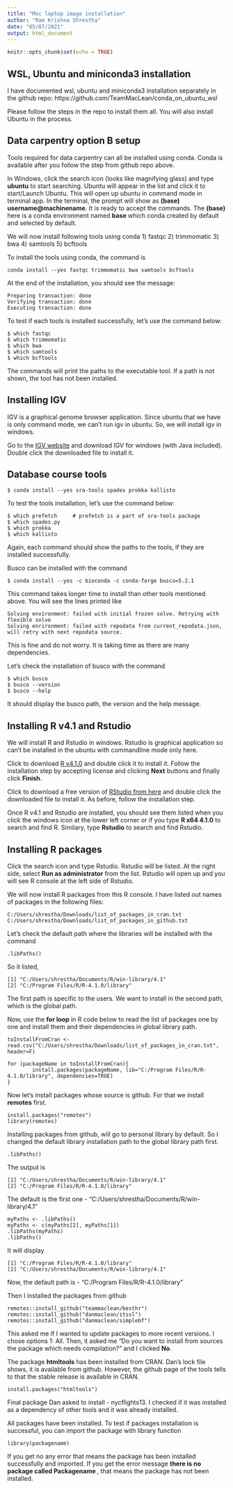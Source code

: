 ```yaml
---
title: "Msc laptop image installation"
author: "Ram Krishna Shrestha"
date: "05/07/2021"
output: html_document
---
```


```r
knitr::opts_chunk$set(echo = TRUE)
```

## WSL, Ubuntu and miniconda3 installation

I have documented wsl, ubuntu and miniconda3 installation separately in the github repo: https://github.com/TeamMacLean/conda_on_ubuntu_wsl

Please follow the steps in the repo to install them all. You will also install Ubuntu in the process.

## Data carpentry option B setup

Tools required for data carpentry can all be installed using conda. Conda is available after you follow the step from github repo above.

In Windows, click the search icon (looks like magnifying glass) and type **ubuntu** to start searching. Ubuntu will appear in the list and click it to start/Launch Ubuntu. This will open up ubuntu in command mode in terminal app. In the terminal, the prompt will show as **(base) username@machinename**. It is ready to accept the commands. The **(base)** here is a conda environment named **base** which conda created by default and selected by default.

We will now install following tools using conda
1) fastqc
2) trimmomatic
3) bwa
4) samtools
5) bcftools

To install the tools using conda, the command is

```
conda install --yes fastqc trimmomatic bwa samtools bcftools
```
At the end of the installation, you should see the message:
```
Preparing transaction: done
Verifying transaction: done
Executing transaction: done
```

To test if each tools is installed successfully, let's use the command below:
```
$ which fastqc 
$ which trimmomatic
$ which bwa
$ which samtools
$ which bcftools
```

The commands will print the paths to the executable tool. If a path is not shown, the tool has not been installed.

## Installing IGV

IGV is a graphical genome browser application. Since ubuntu that we have is only command mode, we can't run igv in ubuntu. So, we will install igv in windows.

Go to the [IGV website](https://software.broadinstitute.org/software/igv/download) and download IGV for windows (with Java included). Double click the downloaded file to install it.

## Database course tools

```
$ conda install --yes sra-tools spades prokka kallisto
```

To test the tools installation, let's use the command below:
```
$ which prefetch     # prefetch is a part of sra-tools package
$ which spades.py
$ which prokka
$ which kallisto
```

Again, each command should show the paths to the tools, if they are installed successfully.

Busco can be installed with the command
```
$ conda install --yes -c bioconda -c conda-forge busco=5.2.1
```
This command takes longer time to install than other tools mentioned above. You will see the lines printed like
```
Solving environment: failed with initial frozen solve. Retrying with flexible solve
Solving enrironment: failed with repodata from current_repodata.json, will retry with next repodata source.
```
This is fine and do not worry. It is taking time as there are many dependencies.

Let's check the installation of busco with the command
```
$ which busco
$ busco --version
$ busco --help
```

It should display the busco path, the version and the help message.

## Installing R v4.1 and Rstudio

We will install R and Rstudio in windows. Rstudio is graphical application so can't be installed in the ubuntu with commandline mode only here.

Click to download [R v4.1.0](https://cran.r-project.org/bin/windows/base/R-4.1.0-win.exe) and double click it to install it. Follow the installation step by accepting license and clicking **Next** buttons and finally click **Finish**.

Click to download a free version of [RStudio from here](https://download1.rstudio.org/desktop/windows/RStudio-1.4.1717.exe) and double click the downloaded file to install it. As before, follow the installation step.

Once R v4.1 and Rstudio are installed, you should see them listed when you click the windows icon at the lower left corner or if you type **R x64 4.1.0** to search and find R. Similary, type  **Rstudio** to search and find Rstudio.


## Installing R packages

Click the search icon and type Rstudio. Rstudio will be listed. At the right side, select **Run as administrator** from the list. Rstudio will open up and you will see R console at the left side of Rstudio.

We will now install R packages from this R console. I have listed out names of packages in the following files:

```
C:/Users/shrestha/Downloads/list_of_packages_in_cran.txt
C:/Users/shrestha/Downloads/list_of_packages_in_github.txt
```

Let's check the default path where the libraries will be installed with the command

```
.libPaths()
```

So it listed,
```
[1] "C:/Users/shrestha/Documents/R/win-library/4.1"
[2] "C:/Program Files/R/R-4.1.0/library"
```

The first path is specific to the users. We want to install in the second path, which is the global path.

Now, use the **for loop** in R code below to read the list of packages one by one and install them and their dependencies in global library path.
```
toInstallFromCran <- read.csv("C:/Users/shrestha/Downloads/list_of_packages_in_cran.txt", header=F)

for (packageName in toInstallFromCran){
        install.packages(packageName, lib="C:/Program Files/R/R-4.1.0/library", dependencies=TRUE)
}
```

Now let's install packages whose source is github. For that we install **remotes** first.

```
install.packages("remotes")
library(remotes)
```

Installing packages from github, will go to personal library by default. So I changed the default library installation path to the global library path first.

```
.libPaths()
```

The output is 
```
[1] "C:/Users/shrestha/Documents/R/win-library/4.1"
[2] "C:/Program Files/R/R-4.1.0/library"
```
The default is the first one - "C:/Users/shrestha/Documents/R/win-library/4.1"

```
myPaths <- .libPaths()
myPaths <- c(myPaths[2], myPaths[1])
.libPaths(myPaths)
.libPaths()
```
It will display
```
[1] "C:/Program Files/R/R-4.1.0/library"
[2] "C:/Users/shrestha/Documents/R/win-library/4.1"
```
Now, the default path is - "C:/Program Files/R/R-4.1.0/library"

Then I installed the packages from github

```
remotes::install_github("teammaclean/besthr")
remotes::install_github("danmaclean/itssl")
remotes::install_github("danmaclean/simplebf")
```

This asked me if I wanted to update packages to more recent versions. I chose options 1: All. Then, it asked me "Do you want to install from sources the package which needs compilation?" and I clicked **No**.

The package **htmltools** has been installed from CRAN. Dan's lock file shows, it is available from github. However, the github page of the tools tells to that the stable release is available in CRAN.

```
install.packages("htmltools")
```

Final package Dan asked to install - nycflights13. I checked if it was installed as a dependency of other tools and it was already installed.

All packages have been installed. To test if packages installation is successful, you can import the package with library function

```
library(packagename)
```

If you get no any error that means the package has been installed successfully and imported.
If you get the error message **there is no package called Packagename **, that means the package has not been installed.

